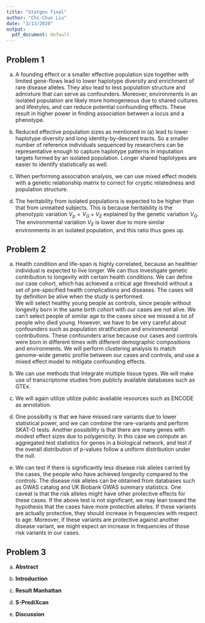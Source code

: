 ```yaml
---
title: "Statgen final"
author: "Chi-Chun Liu"
date: "3/13/2020"
output:
  pdf_document: default
---
```


## Problem 1
a. 
A founding effect or a smaller effective population size together with limited gene-flows lead to lower haplotype diversity and enrichment of rare disease alleles. They also lead to less population structure and admixture that can serve as confounders. Moreover, environments in an isolated population are likely more homogeneous due to shared cultures and lifestyles, and can reduce potential confounding effects. These result in higher power in finding association between a locus and a phenotype.


b. 
Reduced effective population sizes as mentioned in (a) lead to lower haplotype diversity and long identity-by-descent tracts. So a smaller number of reference individuals sequenced by researchers can be representative enough to capture haplotype patterns in imputation targets formed by an isolated population. Longer shared haplotypes are easier to identify statistically as well.

c. 
When performing association analysis, we can use mixed effect models with a genetic relationship matrix to correct for cryptic relatedness and population structure.


d. 
The heritability from isolated populations is expected to be higher than that from unrealted subjects. This is because heritability is the phenotypic variation $V_p = V_G + V_E$ explained by the genetic variation $V_G$. The environmental variation $V_E$ is lower due to more similar environments in an isolated population, and this ratio thus goes up.



## Problem 2
a. 
Health condition and life-span is highly correlated, because an healthier individual is expected to live longer. We can thus investigate genetic contribution to longevity with certain health conditions. We can define our case cohort, which has achieved a critical age threshold without a set of pre-specified health complications and diseases. The cases will by definition be alive when the study is performed.  
We will select healthy young people as controls, since people without longevity born in the same birth cohort with our cases are not alive. We can't select people of similar age to the cases since we missed a lot of people who died young. However, we have to be very careful about confounders such as population stratification and environmental contributions. These confounders arise because our cases and controls were born in different times with different demographic compositions and environments. We will perform clustering analysis to match genome-wide genetic profile between our cases and controls, and use a mixed effect model to mitigate confounding effects.


b. 
We can use methods that integrate multiple tissue types. We will make use of transcriptome studies from publicly available  databases such as GTEx.



c. 
We will again utilize utilize public available resources such as ENCODE as annotation.


d. 
One possibilty is that we have missed rare variants due to lower statistical power, and we can combine the rare-variants and perform SKAT-O tests. Another possibility is that there are many genes with modest effect sizes due to polygenicity. In this case we compute an aggregated test statistics for genes in a biological network, and test if the overall distribution of p-values follow a uniform distribution under the null.


e. 
We can test if there is significantly less disease risk alleles carried by the cases, the people who have achieved longevity compared to the controls. The disease risk alleles can be obtained from databases such as GWAS catalog and UK Biobank GWAS summary statistics. One caveat is that the risk alleles might have other protective effects for these cases. If the above test is not significant, we may lean toward the hypothesis that the cases have more protective alleles. If these variants are actually protective, they should increase in frequencies with respect to age. Moreover, if these variants are protective against another disease variant, we might expect an increase in frequencies of those risk variants in our cases.



## Problem 3


a.
**Abstract**

b. 
**Introduction**

c. 
**Result Manhattan**

d. 
**S-PrediXcan**

d. 
**Discussion**









